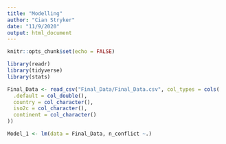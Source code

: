 ```yaml
---
title: "Modelling"
author: "Cian Stryker"
date: "11/9/2020"
output: html_document
---
```


```r
knitr::opts_chunk$set(echo = FALSE)

library(readr)
library(tidyverse)
library(stats)
```

```r

Final_Data <- read_csv("Final_Data/Final_Data.csv", col_types = cols(
  .default = col_double(),
  country = col_character(),
  iso2c = col_character(),
  continent = col_character()
))

```

```r

Model_1 <- lm(data = Final_Data, n_conflict ~.)

```

```r

```

```r

```

